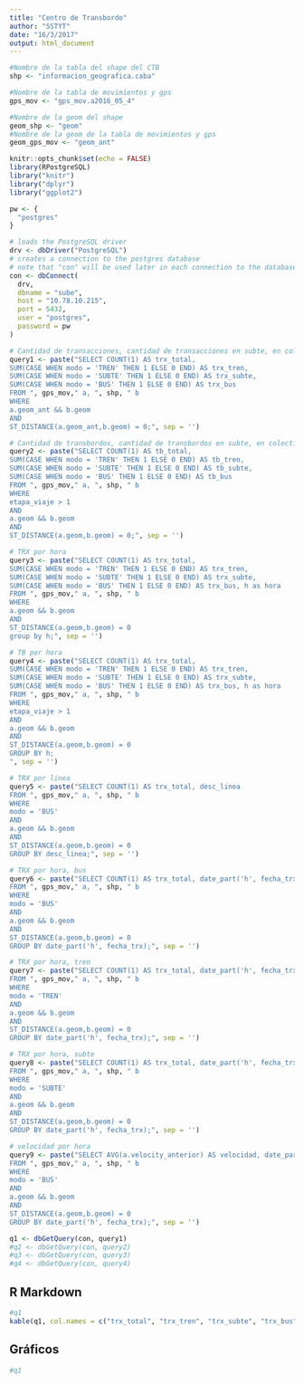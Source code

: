 ```yaml
---
title: "Centro de Transbordo"
author: "SSTYT"
date: "16/3/2017"
output: html_document
---
```

```r
#Nombre de la tabla del shape del CTB
shp <- "informacion_geografica.caba"

#Nombre de la tabla de movimientos y gps
gps_mov <- "gps_mov.a2016_05_4"

#Nombre de la geom del shape
geom_shp <- "geom"
#Nombre de la geom de la tabla de movimientos y gps
geom_gps_mov <- "geom_ant"

```

```r
knitr::opts_chunk$set(echo = FALSE)
library(RPostgreSQL)
library("knitr")
library("dplyr")
library("ggplot2")
```

```r
pw <- {
  "postgres"
}

# loads the PostgreSQL driver
drv <- dbDriver("PostgreSQL")
# creates a connection to the postgres database
# note that "con" will be used later in each connection to the database
con <- dbConnect(
  drv,
  dbname = "sube",
  host = "10.78.10.215",
  port = 5432,
  user = "postgres",
  password = pw
)

```

```r

# Cantidad de transacciones, cantidad de transacciones en subte, en colectivo y tren
query1 <- paste("SELECT COUNT(1) AS trx_total,
SUM(CASE WHEN modo = 'TREN' THEN 1 ELSE 0 END) AS trx_tren,
SUM(CASE WHEN modo = 'SUBTE' THEN 1 ELSE 0 END) AS trx_subte,
SUM(CASE WHEN modo = 'BUS' THEN 1 ELSE 0 END) AS trx_bus
FROM ", gps_mov," a, ", shp, " b
WHERE 
a.geom_ant && b.geom
AND
ST_DISTANCE(a.geom_ant,b.geom) = 0;", sep = '')

# Cantidad de transbordos, cantidad de transbordos en subte, en colectivo y en tren
query2 <- paste("SELECT COUNT(1) AS tb_total,
SUM(CASE WHEN modo = 'TREN' THEN 1 ELSE 0 END) AS tb_tren,
SUM(CASE WHEN modo = 'SUBTE' THEN 1 ELSE 0 END) AS tb_subte,
SUM(CASE WHEN modo = 'BUS' THEN 1 ELSE 0 END) AS tb_bus
FROM ", gps_mov," a, ", shp, " b
WHERE 
etapa_viaje > 1 
AND 
a.geom && b.geom
AND
ST_DISTANCE(a.geom,b.geom) = 0;", sep = '')

# TRX por hora
query3 <- paste("SELECT COUNT(1) AS trx_total,
SUM(CASE WHEN modo = 'TREN' THEN 1 ELSE 0 END) AS trx_tren,
SUM(CASE WHEN modo = 'SUBTE' THEN 1 ELSE 0 END) AS trx_subte,
SUM(CASE WHEN modo = 'BUS' THEN 1 ELSE 0 END) AS trx_bus, h as hora
FROM ", gps_mov," a, ", shp, " b
WHERE 
a.geom && b.geom
AND
ST_DISTANCE(a.geom,b.geom) = 0
group by h;", sep = '')

# TB por hora
query4 <- paste("SELECT COUNT(1) AS trx_total,
SUM(CASE WHEN modo = 'TREN' THEN 1 ELSE 0 END) AS trx_tren,
SUM(CASE WHEN modo = 'SUBTE' THEN 1 ELSE 0 END) AS trx_subte,
SUM(CASE WHEN modo = 'BUS' THEN 1 ELSE 0 END) AS trx_bus, h as hora
FROM ", gps_mov," a, ", shp, " b
WHERE
etapa_viaje > 1
AND 
a.geom && b.geom
AND
ST_DISTANCE(a.geom,b.geom) = 0
GROUP BY h;
", sep = '')

# TRX por linea
query5 <- paste("SELECT COUNT(1) AS trx_total, desc_linea
FROM ", gps_mov," a, ", shp, " b
WHERE
modo = 'BUS'
AND 
a.geom && b.geom
AND
ST_DISTANCE(a.geom,b.geom) = 0
GROUP BY desc_linea;", sep = '')

# TRX por hora, bus
query6 <- paste("SELECT COUNT(1) AS trx_total, date_part('h', fecha_trx) as hora
FROM ", gps_mov," a, ", shp, " b
WHERE
modo = 'BUS'
AND 
a.geom && b.geom
AND
ST_DISTANCE(a.geom,b.geom) = 0
GROUP BY date_part('h', fecha_trx);", sep = '')

# TRX por hora, tren
query7 <- paste("SELECT COUNT(1) AS trx_total, date_part('h', fecha_trx) as hora
FROM ", gps_mov," a, ", shp, " b
WHERE
modo = 'TREN'
AND 
a.geom && b.geom
AND
ST_DISTANCE(a.geom,b.geom) = 0
GROUP BY date_part('h', fecha_trx);", sep = '')

# TRX por hora, subte
query8 <- paste("SELECT COUNT(1) AS trx_total, date_part('h', fecha_trx) as hora
FROM ", gps_mov," a, ", shp, " b
WHERE
modo = 'SUBTE'
AND 
a.geom && b.geom
AND
ST_DISTANCE(a.geom,b.geom) = 0
GROUP BY date_part('h', fecha_trx);", sep = '')

# velocidad por hora
query9 <- paste("SELECT AVG(a.velocity_anterior) AS velocidad, date_part('h', fecha_trx) as hora
FROM ", gps_mov," a, ", shp, " b
WHERE
modo = 'BUS'
AND 
a.geom && b.geom
AND
ST_DISTANCE(a.geom,b.geom) = 0
GROUP BY date_part('h', fecha_trx);", sep = '')

```

```r
q1 <- dbGetQuery(con, query1)
#q2 <- dbGetQuery(con, query2)
#q3 <- dbGetQuery(con, query3)
#q4 <- dbGetQuery(con, query4)

```
## R Markdown
```r
#q1
kable(q1, col.names = c("trx_total", "trx_tren", "trx_subte", "trx_bus"), align = 'clclr')


```


## Gráficos
```r
#q1


```


